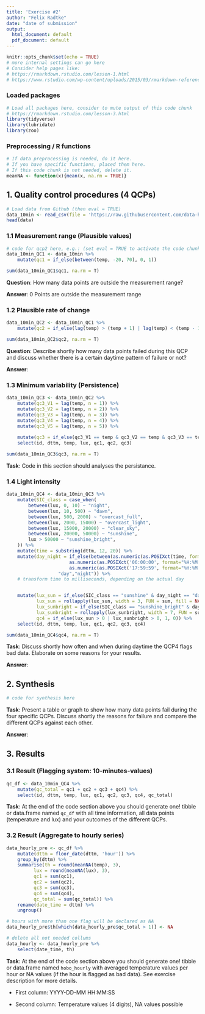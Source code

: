 ```yaml
---
title: 'Exercise #2'
author: "Felix Radtke"
date: "date of submission"
output:
  html_document: default
  pdf_document: default
---
```


```r
knitr::opts_chunk$set(echo = TRUE)
# more internal settings can go here
# Consider help pages like:
# https://rmarkdown.rstudio.com/lesson-1.html
# https://www.rstudio.com/wp-content/uploads/2015/03/rmarkdown-reference.pdf

```

### Loaded packages

```r
# Load all packages here, consider to mute output of this code chunk
# https://rmarkdown.rstudio.com/lesson-3.html
library(tidyverse)
library(lubridate)
library(zoo)
```

### Preprocessing / R functions

```r
# If data preprocessing is needed, do it here.
# If you have specific functions, placed them here.
# If this code chunk is not needed, delete it.
meanNA <- function(x){mean(x, na.rm = TRUE)}

```

## 1. Quality control procedures (4 QCPs)

```r
# Load data from Github (then eval = TRUE)
data_10min <- read_csv(file = 'https://raw.githubusercontent.com/data-hydenv/data/master/hobo/2022/10_minute/10347355.csv',  col_names = T) 
head(data)
```

### 1.1 Measurement range (Plausible values)

```r
# code for qcp2 here, e.g.: (set eval = TRUE to activate the code chunk)
data_10min_QC1 <- data_10min %>% 
	mutate(qc1 = if_else(between(temp, -20, 70), 0, 1))

sum(data_10min_QC1$qc1, na.rm = T)
```

**Question**: How many data points are outside the measurement range?

**Answer**:
0 Points are outside the measurement range

### 1.2 Plausible rate of change

```r
data_10min_QC2 <- data_10min_QC1 %>% 
	mutate(qc2 = if_else(lag(temp) > (temp + 1) | lag(temp) < (temp - 1), 1, 0))

sum(data_10min_QC2$qc2, na.rm = T)
```

**Question**: Describe shortly how many data points failed during this QCP and discuss whether there is a certain daytime pattern of failure or not?

**Answer**:

### 1.3 Minimum variability (Persistence)

```r
data_10min_QC3 <- data_10min_QC2 %>% 
	mutate(qc3_V1 = lag(temp, n = 1)) %>% 
	mutate(qc3_V2 = lag(temp, n = 2)) %>% 
	mutate(qc3_V3 = lag(temp, n = 3)) %>% 
	mutate(qc3_V4 = lag(temp, n = 4)) %>% 
	mutate(qc3_V5 = lag(temp, n = 5)) %>% 
	
	mutate(qc3 = if_else(qc3_V1 == temp & qc3_V2 == temp & qc3_V3 == temp & qc3_V4 == temp & qc3_V5 == temp, 1, 0)) %>% 
	select(id, dttm, temp, lux, qc1, qc2, qc3)

sum(data_10min_QC3$qc3, na.rm = T)
```

**Task**: Code in this section should analyses the persistance.

### 1.4 Light intensity

```r
data_10min_QC4 <- data_10min_QC3 %>% 
	mutate(SIC_class = case_when(
		between(lux, 0, 10) ~ "night",
		between(lux, 10, 500) ~ "dawn",
		between(lux, 500, 2000) ~ "overcast_full",
		between(lux, 2000, 15000) ~ "overcast_light",
		between(lux, 15000, 20000) ~ "clear_sky",
		between(lux, 20000, 50000) ~ "sunshine",
		lux > 50000 ~ "sunshine_bright",
	)) %>% 
	mutate(time = substring(dttm, 12, 20)) %>% 
	mutate(day_night = if_else(between(as.numeric(as.POSIXct(time, format="%H:%M:%S")),
					   as.numeric(as.POSIXct('06:00:00', format="%H:%M:%S")), 
					   as.numeric(as.POSIXct('17:59:59', format="%H:%M:%S"))), 
				   "day","night")) %>% 
	# transform time to milliseconds, depending on the actual day


	mutate(lux_sun = if_else(SIC_class == "sunshine" & day_night == "day", 1, 0),
	       lux_sun = rollapply(lux_sun, width = 3, FUN = sum, fill = NA),
	       lux_sunbright = if_else(SIC_class == "sunshine_bright" & day_night == "day", 1, 0),
	       lux_sunbright = rollapply(lux_sunbright, width = 7, FUN = sum, fill = NA),
	       qc4 = if_else(lux_sun > 0 | lux_sunbright > 0, 1, 0)) %>% 
	select(id, dttm, temp, lux, qc1, qc2, qc3, qc4)

sum(data_10min_QC4$qc4, na.rm = T)
```

**Task**: Discuss shortly how often and when during daytime the QCP4 flags bad data. Elaborate on some reasons for your results.

**Answer**:

## 2. Synthesis

```r
# code for synthesis here
```

**Task**: Present a table or graph to show how many data points fail during the four specific QCPs. Discuss shortly the reasons for failure and compare the different QCPs against each other.

**Answer**:

## 3. Results

### 3.1 Result (Flagging system: 10-minutes-values)

```r
qc_df <- data_10min_QC4 %>% 
	mutate(qc_total = qc1 + qc2 + qc3 + qc4) %>% 
	select(id, dttm, temp, lux, qc1, qc2, qc3, qc4, qc_total)
```

**Task**: At the end of the code section above you should generate one! tibble or data.frame named `qc_df` with all time information, all data points (temperature and lux) and your outcomes of the different QCPs.

### 3.2 Result (Aggregate to hourly series)

```r
data_hourly_pre <- qc_df %>% 
	mutate(dttm = floor_date(dttm, 'hour')) %>% 
	group_by(dttm) %>% 
	summarise(th = round(meanNA(temp), 3),
		  lux = round(meanNA(lux), 3),
		  qc1 = sum(qc1),
		  qc2 = sum(qc2),
		  qc3 = sum(qc3),
		  qc4 = sum(qc4),
		  qc_total = sum(qc_total)) %>% 
	rename(date_time = dttm) %>% 
	ungroup() 

# hours with more than one flag will be declared as NA
data_hourly_pre$th[which(data_hourly_pre$qc_total > 1)] <- NA

# delete all not needed collums
data_hourly <- data_hourly_pre %>% 
	select(date_time, th)
```

**Task**: At the end of the code section above you should generate one! tibble or data.frame named `hobo_hourly` with averaged temperature values per hour or NA values (if the hour is flagged as bad data). See exercise description for more details.

-   First column: YYYY-DD-MM HH:MM:SS

-   Second column: Temperature values (4 digits), NA values possible

